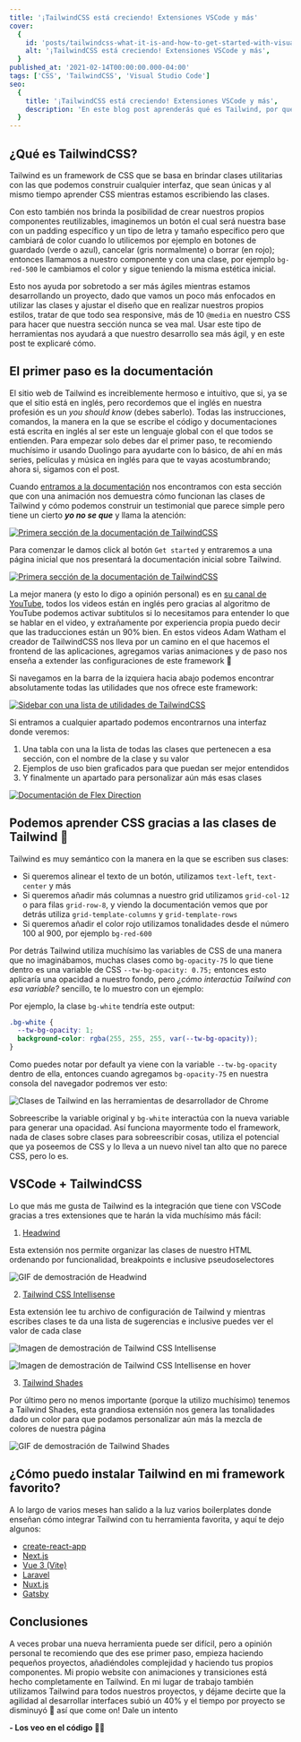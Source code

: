 ```yaml
---
title: '¡TailwindCSS está creciendo! Extensiones VSCode y más'
cover:
  {
    id: 'posts/tailwindcss-what-it-is-and-how-to-get-started-with-visual-studio-code/banner',
    alt: '¡TailwindCSS está creciendo! Extensiones VSCode y más',
  }
published_at: '2021-02-14T00:00:00.000-04:00'
tags: ['CSS', 'TailwindCSS', 'Visual Studio Code']
seo:
  {
    title: '¡TailwindCSS está creciendo! Extensiones VSCode y más',
    description: 'En este blog post aprenderás qué es Tailwind, por qué es importante, cómo utilizar las extensiones de VS Code y mucho más.',
  }
---
```


## ¿Qué es TailwindCSS?

Tailwind es un framework de CSS que se basa en brindar clases utilitarias con las que podemos construir cualquier interfaz, que sean únicas y al mismo tiempo aprender CSS mientras estamos escribiendo las clases.

Con esto también nos brinda la posibilidad de crear nuestros propios componentes reutilizables, imaginemos un botón el cual será nuestra base con un padding específico y un tipo de letra y tamaño específico pero que cambiará de color cuando lo utilicemos por ejemplo en botones de guardado (verde o azul), cancelar (gris normalmente) o borrar (en rojo); entonces llamamos a nuestro componente y con una clase, por ejemplo `bg-red-500` le cambiamos el color y sigue teniendo la misma estética inicial.

Esto nos ayuda por sobretodo a ser más ágiles mientras estamos desarrollando un proyecto, dado que vamos un poco más enfocados en utilizar las clases y ajustar el diseño que en realizar nuestros propios estilos, tratar de que todo sea responsive, más de 10 `@media` en nuestro CSS para hacer que nuestra sección nunca se vea mal. Usar este tipo de herramientas nos ayudará a que nuestro desarrollo sea más ágil, y en este post te explicaré cómo.

## El primer paso es la documentación

El sitio web de Tailwind es increiblemente hermoso e intuitivo, que si, ya se que el sitio está en inglés, pero recordemos que el inglés en nuestra profesión es un _you should know_ (debes saberlo). Todas las instrucciones, comandos, la manera en la que se escribe el código y documentaciones está escrita en inglés al ser este un lenguaje global con el que todos se entienden. Para empezar solo debes dar el primer paso, te recomiendo muchísimo ir usando Duolingo para ayudarte con lo básico, de ahí en más series, películas y música en inglés para que te vayas acostumbrando; ahora si, sigamos con el post.

Cuando [entramos a la documentación](https://tailwindcss.com) nos encontramos con esta sección que con una animación nos demuestra cómo funcionan las clases de Tailwind y cómo podemos construir un testimonial que parece simple pero tiene un cierto **_yo no se que_** y llama la atención:

[![Primera sección de la documentación de TailwindCSS](https://res.cloudinary.com/danestves/image/upload/f_auto,q_auto,dpr_2.0/posts/tailwindcss-what-it-is-and-how-to-get-started-with-visual-studio-code/image-1)](https://tailwindcss.com)

Para comenzar le damos click al botón `Get started` y entraremos a una página inicial que nos presentará la documentación inicial sobre Tailwind.

[![Primera sección de la documentación de TailwindCSS](https://res.cloudinary.com/danestves/image/upload/f_auto,q_auto,dpr_2.0/posts/tailwindcss-what-it-is-and-how-to-get-started-with-visual-studio-code/image-2)](https://tailwindcss.com/docs)

La mejor manera (y esto lo digo a opinión personal) es en [su canal de YouTube](https://www.youtube.com/tailwindlabs), todos los videos están en inglés pero gracias al algoritmo de YouTube podemos activar subtitulos si lo necesitamos para entender lo que se hablar en el video, y extrañamente por experiencia propia puedo decir que las traducciones están un 90% bien. En estos videos Adam Watham el creador de TailwindCSS nos lleva por un camino en el que hacemos el frontend de las aplicaciones, agregamos varias animaciones y de paso nos enseña a extender las configuraciones de este framework 🎉

Si navegamos en la barra de la izquiera hacia abajo podemos encontrar absolutamente todas las utilidades que nos ofrece este framework:

[![Sidebar con una lista de utilidades de TailwindCSS](https://res.cloudinary.com/danestves/image/upload/f_auto,q_auto,dpr_2.0/posts/tailwindcss-what-it-is-and-how-to-get-started-with-visual-studio-code/image-3)](https://tailwindcss.com/docs)

Si entramos a cualquier apartado podemos encontrarnos una interfaz donde veremos:

1. Una tabla con una la lista de todas las clases que pertenecen a esa sección, con el nombre de la clase y su valor
2. Ejemplos de uso bien graficados para que puedan ser mejor entendidos
3. Y finalmente un apartado para personalizar aún más esas clases

[![Documentación de Flex Direction](https://res.cloudinary.com/danestves/image/upload/f_auto,q_auto,dpr_2.0/posts/tailwindcss-what-it-is-and-how-to-get-started-with-visual-studio-code/image-4)](https://tailwindcss.com/docs/flex-direction)

## Podemos aprender CSS gracias a las clases de Tailwind 🤯

Tailwind es muy semántico con la manera en la que se escriben sus clases:

- Si queremos alinear el texto de un botón, utilizamos `text-left`, `text-center` y más
- Si queremos añadir más columnas a nuestro grid utilizamos `grid-col-12` o para filas `grid-row-8`, y viendo la documentación vemos que por detrás utiliza `grid-template-columns` y `grid-template-rows`
- Si queremos añadir el color rojo utilizamos tonalidades desde el número 100 al 900, por ejemplo `bg-red-600`

Por detrás Tailwind utiliza muchísimo las variables de CSS de una manera que no imaginábamos, muchas clases como `bg-opacity-75` lo que tiene dentro es una variable de CSS `--tw-bg-opacity: 0.75;` entonces esto aplicaría una opacidad a nuestro fondo, pero _¿cómo interactúa Tailwind con esa variable?_ sencillo, te lo muestro con un ejemplo:

Por ejemplo, la clase `bg-white` tendría este output:

```css
.bg-white {
  --tw-bg-opacity: 1;
  background-color: rgba(255, 255, 255, var(--tw-bg-opacity));
}
```

Como puedes notar por default ya viene con la variable `--tw-bg-opacity` dentro de ella, entonces cuando agregamos `bg-opacity-75` en nuestra consola del navegador podremos ver esto:

![Clases de Tailwind en las herramientas de desarrollador de Chrome](https://res.cloudinary.com/danestves/image/upload/f_auto,q_auto,dpr_2.0/posts/tailwindcss-what-it-is-and-how-to-get-started-with-visual-studio-code/image-5)

Sobreescribe la variable original y `bg-white` interactúa con la nueva variable para generar una opacidad. Así funciona mayormente todo el framework, nada de clases sobre clases para sobreescribir cosas, utiliza el potencial que ya poseemos de CSS y lo lleva a un nuevo nivel tan alto que no parece CSS, pero lo es.

## VSCode + TailwindCSS

Lo que más me gusta de Tailwind es la integración que tiene con VSCode gracias a tres extensiones que te harán la vida muchísimo más fácil:

1. [Headwind](https://marketplace.visualstudio.com/items?itemName=heybourn.headwind)

Esta extensión nos permite organizar las clases de nuestro HTML ordenando por funcionalidad, breakpoints e inclusive pseudoselectores

![GIF de demostración de Headwind](https://raw.githubusercontent.com/heybourn/headwind/master/img/explainer.gif)

2. [Tailwind CSS Intellisense](https://marketplace.visualstudio.com/items?itemName=bradlc.vscode-tailwindcss)

Esta extensión lee tu archivo de configuración de Tailwind y mientras escribes clases te da una lista de sugerencias e inclusive puedes ver el valor de cada clase

![Imagen de demostración de Tailwind CSS Intellisense](https://raw.githubusercontent.com/bradlc/vscode-tailwindcss/master/packages/vscode-tailwindcss/.github/autocomplete.png)

![Imagen de demostración de Tailwind CSS Intellisense en hover](https://raw.githubusercontent.com/bradlc/vscode-tailwindcss/master/packages/vscode-tailwindcss/.github/hover.png)

3. [Tailwind Shades](https://marketplace.visualstudio.com/items?itemName=bourhaouta.tailwindshades)

Por último pero no menos importante (porque la utilizo muchísimo) tenemos a Tailwind Shades, esta grandiosa extensión nos genera las tonalidades dado un color para que podamos personalizar aún más la mezcla de colores de nuestra página

![GIF de demostración de Tailwind Shades](https://raw.githubusercontent.com/bourhaouta/vscode-tailwindshades/master/media/demo.gif)

## ¿Cómo puedo instalar Tailwind en mi framework favorito?

A lo largo de varios meses han salido a la luz varios boilerplates donde enseñan cómo integrar Tailwind con tu herramienta favorita, y aquí te dejo algunos:

- [create-react-app](/blog/configurar-tailwindcss-con-create-react-app)
- [Next.js](https://tailwindcss.com/docs/guides/nextjs)
- [Vue 3 (Vite)](https://tailwindcss.com/docs/guides/vue-3-vite)
- [Laravel](https://tailwindcss.com/docs/guides/laravel)
- [Nuxt.js](https://tailwindcss.com/docs/guides/nuxtjs)
- [Gatsby](https://tailwindcss.com/docs/guides/gatsby)

## Conclusiones

A veces probar una nueva herramienta puede ser difícil, pero a opinión personal te recomiendo que des ese primer paso, empieza haciendo pequeños proyectos, añadiéndoles complejidad y haciendo tus propios componentes. Mi propio website con animaciones y transiciones está hecho completamente en Tailwind. En mi lugar de trabajo también utilizamos Tailwind para todos nuestros proyectos, y déjame decirte que la agilidad al desarrollar interfaces subió un 40% y el tiempo por proyecto se disminuyó 🎉 así que come on! Dale un intento

**- Los veo en el código 👨‍💻**

